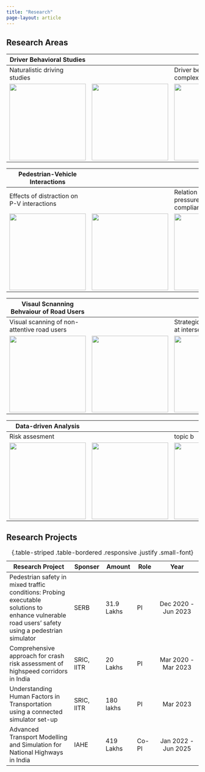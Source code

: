 ```yaml
---
title: "Research"
page-layout: article
---
```


## Research Areas

|Driver Behavioral Studies
| ---------------------- | ---------------------- | ---------------------- |---------------------- |
|Naturalistic driving studies||Driver behaviour in complex road geomtery||
|![](/assets/NDS3.jpg){height="200px"}|![](/assets/sensors_NDS.PNG){height="200px"} | ![](/assets/HILL1.jpg){height="200px"}|![](/assets/HILL2.jpg){height="200px"}|

             
|Pedestrian-Vehicle Interactions
| ---------------------- | ---------------------- | ---------------------- |---------------------- |
|Effects of distraction on P-V interactions||Relation between time pressure and non-compliance||
| ![](/vul1.jpg){height="200px"} | ![](/assets/vul2.jpg){height="200px"}| ![](/assets/PVI_4.png){height="200px"}|![](/assets//PVI_2.png){height="200px"}|

             
|Visaul Scnanning Behvaiour of Road Users
| ---------------------- | ---------------------- | ---------------------- | ---------------------- |
|Visual scanning of non-attentive road users||Strategic visual scanning at intersetions||
|![](/assets/eye13.jpg){height="200px"}|![](/assets/eye12.jpg){height="200px"}|![](/assets/eye21.jpg){height="200px"}|![](/assets/eye22.jpg){height="200px"}|


|Data-driven Analysis  
| ---------------------- | ---------------------- | ---------------------- | ---------------------- |
| Risk assesment | | topic b| |
| ![](/stats1.JPG){height="200px"} | ![](/stats2.JPG){height="200px"} | ![](/stats1.JPG){height="200px"} | ![](/stats2.JPG){height="200px"} |




## Research Projects

|Research Project|Sponser|Amount|Role|Year|
|------|---|---|--|:--:|
|Pedestrian safety in mixed traffic conditions: Probing executable solutions to enhance vulnerable road users’ safety using a pedestrian simulator | SERB|31.9 Lakhs |PI |Dec 2020 - Jun 2023|
|Comprehensive approach for crash risk assessment of highspeed corridors in India | SRIC, IITR| 20 Lakhs|PI  | Mar 2020 - Mar 2023|
|Understanding Human Factors in Transportation using a connected simulator set-up  | SRIC, IITR|180 lakhs|PI  | Mar 2023|
|Advanced Transport Modelling and Simulation for National Highways in India |IAHE|419 Lakhs|Co-PI|Jan 2022 - Jun 2025|

: {.table-striped .table-bordered .responsive .justify .small-font}

